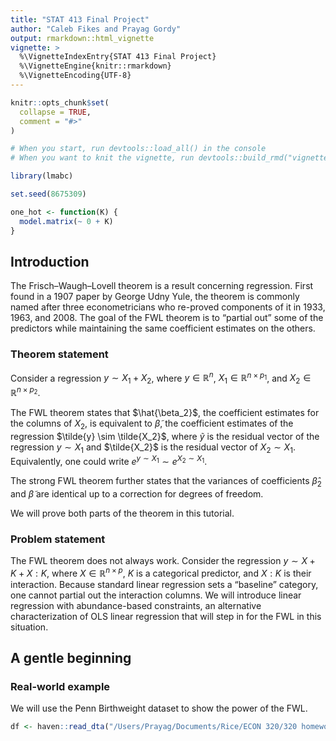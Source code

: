 ```yaml
---
title: "STAT 413 Final Project"
author: "Caleb Fikes and Prayag Gordy"
output: rmarkdown::html_vignette
vignette: >
  %\VignetteIndexEntry{STAT 413 Final Project}
  %\VignetteEngine{knitr::rmarkdown}
  %\VignetteEncoding{UTF-8}
---
```


```r
knitr::opts_chunk$set(
  collapse = TRUE,
  comment = "#>"
)
```

```r
# When you start, run devtools::load_all() in the console
# When you want to knit the vignette, run devtools::build_rmd("vignettes/fwl.Rmd") in the console

library(lmabc)

set.seed(8675309)
```

```r
one_hot <- function(K) {
  model.matrix(~ 0 + K)
}
```

## Introduction
The Frisch–Waugh–Lovell theorem is a result concerning regression. First found in a 1907 paper by George Udny Yule, the theorem is commonly named after three econometricians who re-proved components of it in 1933, 1963, and 2008. The goal of the FWL theorem is to "partial out" some of the predictors while maintaining the same coefficient estimates on the others.

### Theorem statement
Consider a regression $y \sim X_1 + X_2$, where $y \in \mathbb{R}^{n}$, $X_1 \in \mathbb{R}^{n \times p_1}$, and $X_2 \in \mathbb{R}^{n \times p_2}$.

The FWL theorem states that $\hat{\beta_2}$, the coefficient estimates for the columns of $X_2$, is equivalent to $\tilde{\beta}$, the coefficient estimates of the regression $\tilde{y} \sim \tilde{X_2}$, where $\tilde{y}$ is the residual vector of the regression $y \sim X_1$ and $\tilde{X_2}$ is the residual vector of $X_2 \sim X_1$. Equivalently, one could write $e^{y \sim X_1} \sim e^{X_2 \sim X_1}$.

The strong FWL theorem further states that the variances of coefficients $\hat{\beta}_2$ and $\tilde{\beta}$ are identical up to a correction for degrees of freedom.

We will prove both parts of the theorem in this tutorial.

### Problem statement
The FWL theorem does not always work. Consider the regression $y \sim X + K + X:K$, where $X \in \mathbb{R}^{n \times p}$, $K$ is a categorical predictor, and $X:K$ is their interaction. Because standard linear regression sets a "baseline" category, one cannot partial out the interaction columns. We will introduce linear regression with abundance-based constraints, an alternative characterization of OLS linear regression that will step in for the FWL in this situation.

## A gentle beginning
### Real-world example
We will use the Penn Birthweight dataset to show the power of the FWL.

```r
df <- haven::read_dta("/Users/Prayag/Documents/Rice/ECON 320/320 homework/data/pennbirthwgt1-1.dta")
```





